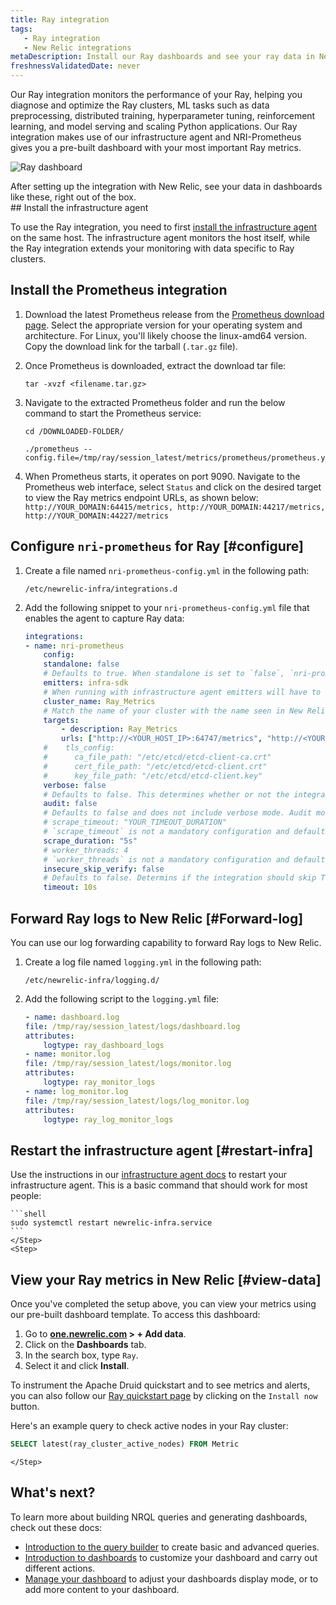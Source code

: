 ```yaml
---
title: Ray integration
tags:
   - Ray integration
   - New Relic integrations
metaDescription: Install our Ray dashboards and see your ray data in New Relic.
freshnessValidatedDate: never
---
```



Our Ray integration monitors the performance of your Ray, helping you diagnose and optimize the Ray clusters, ML tasks such as data preprocessing, distributed training, hyperparameter tuning, reinforcement learning, and model serving and scaling Python applications. Our Ray integration makes use of our infrastructure agent and NRI-Prometheus gives you a pre-built dashboard with your most important Ray metrics.

<img
    src={infrastructureRayDashboard}
    title="Ray dashboard"
    alt="Ray dashboard"
/>

<figcaption>
After setting up the integration with New Relic, see your data in dashboards like these, right out of the box.
</figcaption>


<Steps>
    <Step>
## Install the infrastructure agent

To use the Ray integration, you need to first [install the infrastructure agent](/docs/infrastructure/install-infrastructure-agent/get-started/install-infrastructure-agent-new-relic/) on the same host. The infrastructure agent monitors the host itself, while the Ray integration extends your monitoring with data specific to Ray clusters.        
    </Step>
    <Step>
## Install the Prometheus integration
1. Download the latest Prometheus release from the [Prometheus download page](https://prometheus.io/download/). Select the appropriate version for your operating system and architecture. For Linux, you'll likely choose the linux-amd64 version. Copy the download link for the tarball (`.tar.gz` file).
3. Once Prometheus is downloaded, extract the download tar file:
    ```shell
    tar -xvzf <filename.tar.gz>
    ```
4. Navigate to the extracted Prometheus folder and run the below command to start the Prometheus service:
    ```shell
    cd /DOWNLOADED-FOLDER/
    ```

    ```shell
    ./prometheus --config.file=/tmp/ray/session_latest/metrics/prometheus/prometheus.yml
    ```

5. When Prometheus starts, it operates on port 9090. Navigate to the Prometheus web interface, select `Status` and click on the desired target to view the Ray metrics endpoint URLs, as shown below:
    `
    http://YOUR_DOMAIN:64415/metrics, http://YOUR_DOMAIN:44217/metrics, http://YOUR_DOMAIN:44227/metrics
    `
    </Step>
    <Step>
## Configure `nri-prometheus` for Ray [#configure]
1. Create a file named `nri-prometheus-config.yml` in the following path:
    ```shell
    /etc/newrelic-infra/integrations.d
    ```

2. Add the following snippet to your `nri-prometheus-config.yml` file that enables the agent to capture Ray data: 
    ```yml
    integrations:
    - name: nri-prometheus
        config:
        standalone: false
        # Defaults to true. When standalone is set to `false`, `nri-prometheus` requires an infrastructure agent to send data.
        emitters: infra-sdk
        # When running with infrastructure agent emitters will have to include infra-sdk
        cluster_name: Ray_Metrics
        # Match the name of your cluster with the name seen in New Relic. 
        targets:
            - description: Ray_Metrics
            urls: ["http://<YOUR_HOST_IP>:64747/metrics", "http://<YOUR_HOST_IP>:44217/metrics", "http://<YOUR_HOST_IP>:44227/metrics"]
        #    tls_config:
        #      ca_file_path: "/etc/etcd/etcd-client-ca.crt"
        #      cert_file_path: "/etc/etcd/etcd-client.crt"
        #      key_file_path: "/etc/etcd/etcd-client.key"
        verbose: false
        # Defaults to false. This determines whether or not the integration should run in verbose mode.
        audit: false
        # Defaults to false and does not include verbose mode. Audit mode logs the uncompressed data sent to New Relic and can lead to a high log volume.
        # scrape_timeout: "YOUR_TIMEOUT_DURATION"
        # `scrape_timeout` is not a mandatory configuration and defaults to 30s. The HTTP client timeout when fetching data from endpoints.
        scrape_duration: "5s"
        # worker_threads: 4
        # `worker_threads` is not a mandatory configuration and defaults to `4` for clusters with more than 400 endpoints. Slowly increase the worker thread until scrape time falls between the desired `scrape_duration`. Note: Increasing this value too much results in huge memory consumption if too many metrics are scraped at once.
        insecure_skip_verify: false
        # Defaults to false. Determins if the integration should skip TLS verification or not.
        timeout: 10s
    ```        
    </Step>
    <Step>
## Forward Ray logs to New Relic [#Forward-log]

You can use our log forwarding capability to forward Ray logs to New Relic.

1. Create a log file named `logging.yml` in the following path:

    ```shell
    /etc/newrelic-infra/logging.d/
    ```

2. Add the following script to the `logging.yml` file:
    ```yml
    - name: dashboard.log
    file: /tmp/ray/session_latest/logs/dashboard.log
    attributes:
        logtype: ray_dashboard_logs
    - name: monitor.log
    file: /tmp/ray/session_latest/logs/monitor.log
    attributes:
        logtype: ray_monitor_logs
    - name: log_monitor.log
    file: /tmp/ray/session_latest/logs/log_monitor.log
    attributes:
        logtype: ray_log_monitor_logs
    ```
    </Step>
    <Step>
## Restart the infrastructure agent [#restart-infra]

Use the instructions in our [infrastructure agent docs](/docs/infrastructure/install-infrastructure-agent/manage-your-agent/start-stop-restart-infrastructure-agent/) to restart your infrastructure agent. This is a basic command that should work for most people:

    ```shell
    sudo systemctl restart newrelic-infra.service
    ```  
    </Step>
    <Step>
## View your Ray metrics in New Relic [#view-data]

Once you've completed the setup above, you can view your metrics using our pre-built dashboard template. To access this dashboard:

1. Go to **[one.newrelic.com](https://one.newrelic.com/) > + Add data**.
2. Click on the **Dashboards** tab.
3. In the search box, type `Ray`.
4. Select it and click **Install**.

To instrument the Apache Druid quickstart and to see metrics and alerts, you can also follow our [Ray quickstart page](https://newrelic.com/instant-observability/ray) by clicking on the `Install now` button.

Here's an example query to check active nodes in your Ray cluster:

```sql
SELECT latest(ray_cluster_active_nodes) FROM Metric
```     
    </Step>
</Steps>

## What's next?

To learn more about building NRQL queries and generating dashboards, check out these docs:

* [Introduction to the query builder](/docs/query-your-data/explore-query-data/query-builder/introduction-query-builder) to create basic and advanced queries.
* [Introduction to dashboards](/docs/query-your-data/explore-query-data/dashboards/introduction-dashboards) to customize your dashboard and carry out different actions.
* [Manage your dashboard](/docs/query-your-data/explore-query-data/dashboards/manage-your-dashboard) to adjust your dashboards display mode, or to add more content to your dashboard.